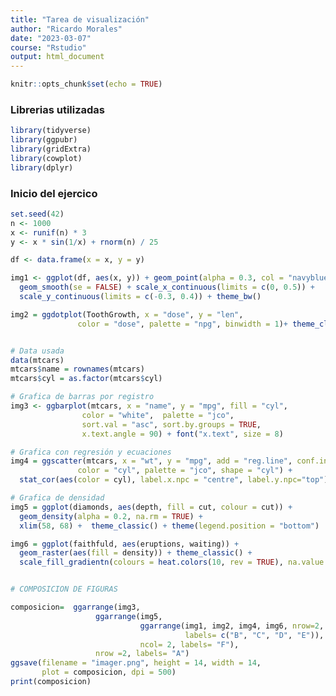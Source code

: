 ```yaml
---
title: "Tarea de visualización"
author: "Ricardo Morales"
date: "2023-03-07"
course: "Rstudio"
output: html_document
---
```


```r
knitr::opts_chunk$set(echo = TRUE)
```

### Librerias utilizadas
```r
library(tidyverse)
library(ggpubr)
library(gridExtra)
library(cowplot)
library(dplyr)
```

### Inicio del ejercico
```r

set.seed(42)
n <- 1000
x <- runif(n) * 3
y <- x * sin(1/x) + rnorm(n) / 25

df <- data.frame(x = x, y = y)

img1 <- ggplot(df, aes(x, y)) + geom_point(alpha = 0.3, col = "navyblue") +
  geom_smooth(se = FALSE) + scale_x_continuous(limits = c(0, 0.5)) +
  scale_y_continuous(limits = c(-0.3, 0.4)) + theme_bw()

img2 = ggdotplot(ToothGrowth, x = "dose", y = "len",
               color = "dose", palette = "npg", binwidth = 1)+ theme_classic()


# Data usada
data(mtcars)
mtcars$name = rownames(mtcars)
mtcars$cyl = as.factor(mtcars$cyl)

# Grafica de barras por registro
img3 <- ggbarplot(mtcars, x = "name", y = "mpg", fill = "cyl",  
                color = "white",  palette = "jco", 
                sort.val = "asc", sort.by.groups = TRUE,
                x.text.angle = 90) + font("x.text", size = 8)

# Grafica con regresión y ecuaciones
img4 = ggscatter(mtcars, x = "wt", y = "mpg", add = "reg.line", conf.int = TRUE,
               color = "cyl", palette = "jco", shape = "cyl") +
  stat_cor(aes(color = cyl), label.x.npc = "centre", label.y.npc="top")

# Grafica de densidad
img5 = ggplot(diamonds, aes(depth, fill = cut, colour = cut)) +
  geom_density(alpha = 0.2, na.rm = TRUE) + 
  xlim(58, 68) +  theme_classic() + theme(legend.position = "bottom")

img6 = ggplot(faithfuld, aes(eruptions, waiting)) + 
  geom_raster(aes(fill = density)) + theme_classic() +
  scale_fill_gradientn(colours = heat.colors(10, rev = TRUE), na.value = "white")


# COMPOSICION DE FIGURAS

composicion=  ggarrange(img3,
                   ggarrange(img5,
                             ggarrange(img1, img2, img4, img6, nrow=2, ncol=2,
                                       labels= c("B", "C", "D", "E")),
                             ncol= 2, labels= "F"),
                   nrow =2, labels= "A")
ggsave(filename = "imager.png", height = 14, width = 14,
       plot = composicion, dpi = 500)         
print(composicion)
```


